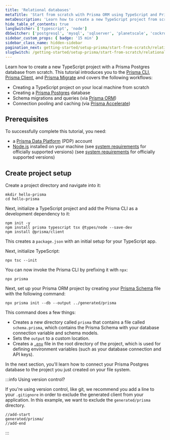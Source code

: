 ```yaml
---
title: 'Relational databases'
metaTitle: 'Start from scratch with Prisma ORM using TypeScript and Prisma Postgres (15 min)'
metaDescription: 'Learn how to create a new TypeScript project from scratch by connecting Prisma ORM to your Prisma Postgres database and generating a Prisma Client for database access.'
hide_table_of_contents: true
langSwitcher: ['typescript', 'node']
dbSwitcher: ['postgresql', 'mysql', 'sqlserver', 'planetscale', 'cockroachdb', 'prismaPostgres']
sidebar_custom_props: { badge: '15 min' }
sidebar_class_name: hidden-sidebar
pagination_next: getting-started/setup-prisma/start-from-scratch/relational-databases/connect-your-database-typescript-prismaPostgres
slugSwitch: /getting-started/setup-prisma/start-from-scratch/relational-databases-
---
```


Learn how to create a new TypeScript project with a Prisma Postgres database from scratch. This tutorial introduces you to the [Prisma CLI](/orm/tools/prisma-cli), [Prisma Client](/orm/prisma-client), and [Prisma Migrate](/orm/prisma-migrate) and covers the following workflows:

- Creating a TypeScript project on your local machine from scratch
- Creating a [Prisma Postgres](https://www.prisma.io/postgres?utm_source=docs) database
- Schema migrations and queries (via [Prisma ORM](https://www.prisma.io/orm))
- Connection pooling and caching (via [Prisma Accelerate](https://www.prisma.io/accelerate))

## Prerequisites

To successfully complete this tutorial, you need:
- a [Prisma Data Platform](https://console.prisma.io/) (PDP) account
- [Node.js](https://nodejs.org/en/) installed on your machine (see [system requirements](/orm/reference/system-requirements) for officially supported versions) (see [system requirements](/orm/reference/system-requirements) for officially supported versions)

## Create project setup

Create a project directory and navigate into it:

```terminal copy
mkdir hello-prisma
cd hello-prisma
```

Next, initialize a TypeScript project and add the Prisma CLI as a development dependency to it:

```terminal copy
npm init -y
npm install prisma typescript tsx @types/node --save-dev
npm install @prisma/client
```

This creates a `package.json` with an initial setup for your TypeScript app.

Next, initialize TypeScript:

```terminal copy
npx tsc --init
```

You can now invoke the Prisma CLI by prefixing it with `npx`:

```terminal
npx prisma
```

Next, set up your Prisma ORM project by creating your [Prisma Schema](/orm/prisma-schema) file with the following command:

```terminal copy
npx prisma init --db --output ../generated/prisma
```

This command does a few things:

- Creates a new directory called `prisma` that contains a file called `schema.prisma`, which contains the Prisma Schema with your database connection variable and schema models.
- Sets the `output` to a custom location.
- Creates a [`.env`](/orm/more/development-environment/environment-variables) file in the root directory of the project, which is used for defining environment variables (such as your database connection and API keys).

In the next section, you'll learn how to connect your Prisma Postgres database to the project you just created on your file system.

:::info Using version control?

If you're using version control, like git, we recommend you add a line to your `.gitignore` in order to exclude the generated client from your application. In this example, we want to exclude the `generated/prisma` directory.

```code file=.gitignore
//add-start
generated/prisma/
//add-end
```

:::